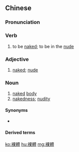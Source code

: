 {{also|裸体}}
==Chinese==
{{zh-forms|s=裸体}}

===Pronunciation===
{{zh-pron
|m=luǒtǐ
|c=lo2 tai2
|mn=qz:lǒ͘-thé/xm,zz:ló-thé
|cat=v,a,n
}}

===Verb===
{{zh-verb}}

# to be [[naked]]; to be in the [[nude]]

===Adjective===
{{zh-adj}}

# [[naked]]; [[nude]]

===Noun===
{{zh-noun}}

# [[naked]] [[body]]
# [[nakedness]]; [[nudity]]

====Synonyms====
* {{zh-l|赤裸}}

====Derived terms====
{{zh-der|裸體主義:luǒtǐzhǔyì}}

[[ko:裸體]]
[[hu:裸體]]
[[mg:裸體]]